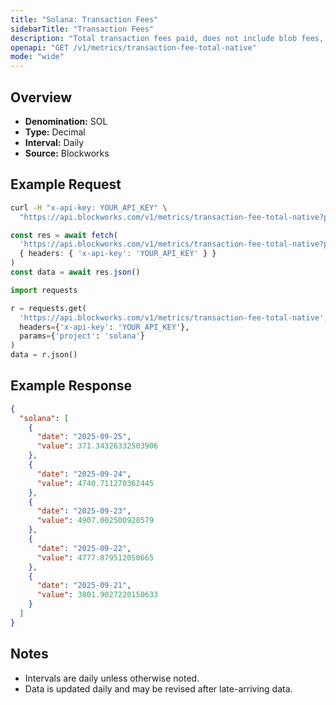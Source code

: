 ```yaml
---
title: "Solana: Transaction Fees"
sidebarTitle: "Transaction Fees"
description: "Total transaction fees paid, does not include blob fees, out-of-protocol tips, or additional sources of revenue"
openapi: "GET /v1/metrics/transaction-fee-total-native"
mode: "wide"
---
```


## Overview

- **Denomination:** SOL
- **Type:** Decimal
- **Interval:** Daily
- **Source:** Blockworks

## Example Request

<CodeGroup>

```bash cURL
curl -H "x-api-key: YOUR_API_KEY" \
  "https://api.blockworks.com/v1/metrics/transaction-fee-total-native?project=solana"
```

```typescript TypeScript
const res = await fetch(
  'https://api.blockworks.com/v1/metrics/transaction-fee-total-native?project=solana',
  { headers: { 'x-api-key': 'YOUR_API_KEY' } }
)
const data = await res.json()
```

```python Python
import requests

r = requests.get(
  'https://api.blockworks.com/v1/metrics/transaction-fee-total-native',
  headers={'x-api-key': 'YOUR_API_KEY'},
  params={'project': 'solana'}
)
data = r.json()
```

</CodeGroup>

## Example Response

```json
{
  "solana": [
    {
      "date": "2025-09-25",
      "value": 371.34326332503906
    },
    {
      "date": "2025-09-24",
      "value": 4740.711270362445
    },
    {
      "date": "2025-09-23",
      "value": 4907.002500928579
    },
    {
      "date": "2025-09-22",
      "value": 4777.879512050665
    },
    {
      "date": "2025-09-21",
      "value": 3801.9027220150633
    }
  ]
}
```

## Notes
- Intervals are daily unless otherwise noted.
- Data is updated daily and may be revised after late-arriving data.